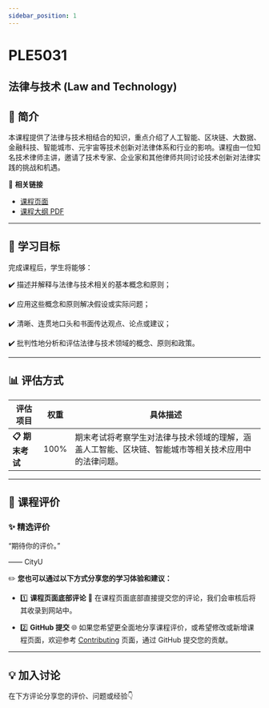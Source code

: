 ```yaml
---
sidebar_position: 1
---
```


# PLE5031
## 法律与技术 (Law and Technology)

## **📘 简介**
本课程提供了法律与技术相结合的知识，重点介绍了人工智能、区块链、大数据、金融科技、智能城市、元宇宙等技术创新对法律体系和行业的影响。课程由一位知名技术律师主讲，邀请了技术专家、企业家和其他律师共同讨论技术创新对法律实践的挑战和机遇。

🔗 **相关链接**
- [课程页面](https://www.cityu.edu.hk/catalogue/pg/202526/course/PLE5031.htm)
- [课程大纲 PDF](https://www.cityu.edu.hk/catalogue/pg/202526/course/PLE5031.pdf)

---

## **🎯 学习目标**

完成课程后，学生将能够：

✔️ 描述并解释与法律与技术相关的基本概念和原则；

✔️ 应用这些概念和原则解决假设或实际问题；

✔️ 清晰、连贯地口头和书面传达观点、论点或建议；

✔️ 批判性地分析和评估法律与技术领域的概念、原则和政策。

---

## **📊 评估方式**

| **评估项目**          | **权重** | **具体描述**                                                                                       |
|----------------------|---------|---------------------------------------------------------------------------------------------------|
| **📋 期末考试**       | 100%    | 期末考试将考察学生对法律与技术领域的理解，涵盖人工智能、区块链、智能城市等相关技术应用中的法律问题。 |

---

## **💬 课程评价**

### ✨ **精选评价**
<div className={commentStyles.commentBox}>
    <p className={commentStyles.commentText}>
        “期待你的评价。”
    </p>
    <p className={commentStyles.commentAuthor}>—— CityU</p>
</div>

✏️ **您也可以通过以下方式分享您的学习体验和建议：**

- 1️⃣ **课程页面底部评论**
💬 在课程页面底部直接提交您的评论，我们会审核后将其收录到网站中。

- 2️⃣ **GitHub 提交**
🌐 如果您希望更全面地分享课程评价，或希望修改或新增课程页面，欢迎参考 [Contributing](/contributing) 页面，通过 GitHub 提交您的贡献。

---

## **💡 加入讨论**

在下方评论分享您的评价、问题或经验👇
<Utterances />